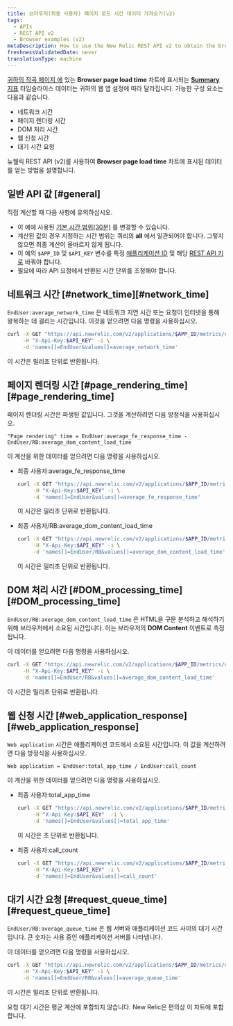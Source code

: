```yaml
---
title: 브라우저(최종 사용자) 페이지 로드 시간 데이터 가져오기(v2)
tags:
  - APIs
  - REST API v2
  - Browser examples (v2)
metaDescription: How to use the New Relic REST API v2 to obtain the browser transaction response time chart's data.
freshnessValidatedDate: never
translationType: machine
---
```


[귀하의 작곡 페이지 에](/docs/data-analysis/metrics/analyze-your-metrics/data-collection-metric-timeslice-event-data#timeslice-data) 있는 <DNT>**Browser page load time**</DNT> 차트에 표시되는 [<DNT>**Summary**</DNT> 지표](/docs/browser/new-relic-browser/getting-started/browser-overview-website-performance-glance) 타임슬라이스 데이터는 귀하의 웹 앱 설정에 따라 달라집니다. 가능한 구성 요소는 다음과 같습니다.

* 네트워크 시간
* 페이지 렌더링 시간
* DOM 처리 시간
* 웹 신청 시간
* 대기 시간 요청

뉴웰릭 REST API (v2)를 사용하여 <DNT>**Browser page load time**</DNT> 차트에 표시된 데이터를 얻는 방법을 설명합니다.

## 일반 API 값 [#general]

직접 계산할 때 다음 사항에 유의하십시오.

* 이 예에 사용된 [기본 시간 범위(30분)](/docs/apm/apis/requirements/specifying-time-range-api-v2#api-call) 를 변경할 수 있습니다.
* 계산된 값의 경우 지정하는 시간 범위는 쿼리의 <DNT>**all**</DNT> 에서 일관되어야 합니다. 그렇지 않으면 최종 계산이 올바르지 않게 됩니다.
* 이 예의 `$APP_ID` 및 `$API_KEY` 변수를 특정 [애플리케이션 ID](/docs/apm/apis/requirements/identification-code) 및 해당 [REST API 키로](/docs/apis/rest-api-v2/requirements/rest-api-key#viewing) 바꿔야 합니다.
* 필요에 따라 API 요청에서 반환된 시간 단위를 조정해야 합니다.

## 네트워크 시간 [#network\_time][#network_time]

`EndUser:average_network_time` 은 네트워크 지연 시간 또는 요청이 인터넷을 통해 왕복하는 데 걸리는 시간입니다. 이것을 얻으려면 다음 명령을 사용하십시오.

```sh
curl -X GET "https://api.newrelic.com/v2/applications/$APP_ID/metrics/data.json" \
     -H "X-Api-Key:$API_KEY" -i \
     -d 'names[]=EndUser&values[]=average_network_time'
```

이 시간은 밀리초 단위로 반환됩니다.

## 페이지 렌더링 시간 [#page\_rendering\_time][#page_rendering_time]

페이지 렌더링 시간은 파생된 값입니다. 그것을 계산하려면 다음 방정식을 사용하십시오.

```
"Page rendering" time = EndUser:average_fe_response_time - EndUser/RB:average_dom_content_load_time
```

이 계산을 위한 데이터를 얻으려면 다음 명령을 사용하십시오.

* 최종 사용자:average\_fe\_response\_time

  ```sh
  curl -X GET "https://api.newrelic.com/v2/applications/$APP_ID/metrics/data.json" \
       -H "X-Api-Key:$API_KEY" -i \
       -d 'names[]=EndUser&values[]=average_fe_response_time'
  ```

  이 시간은 밀리초 단위로 반환됩니다.

* 최종 사용자/RB:average\_dom\_content\_load\_time

  ```sh
  curl -X GET "https://api.newrelic.com/v2/applications/$APP_ID/metrics/data.json" \
       -H "X-Api-Key:$API_KEY" -i \
       -d 'names[]=EndUser/RB&values[]=average_dom_content_load_time'
  ```

  이 시간은 밀리초 단위로 반환됩니다.

## DOM 처리 시간 [#DOM\_processing\_time][#DOM_processing_time]

`EndUser/RB:average_dom_content_load_time` 은 HTML을 구문 분석하고 해석하기 위해 브라우저에서 소요된 시간입니다. 이는 브라우저의 <DNT>**DOM Content**</DNT> 이벤트로 측정됩니다.

이 데이터를 얻으려면 다음 명령을 사용하십시오.

```sh
curl -X GET "https://api.newrelic.com/v2/applications/$APP_ID/metrics/data.json" \
     -H "X-Api-Key:$API_KEY" -i \
     -d 'names[]=EndUser/RB&values[]=average_dom_content_load_time'
```

이 시간은 밀리초 단위로 반환됩니다.

## 웹 신청 시간 [#web\_application\_response][#web_application_response]

`Web application` 시간은 애플리케이션 코드에서 소요된 시간입니다. 이 값을 계산하려면 다음 방정식을 사용하십시오.

```
Web application = EndUser:total_app_time / EndUser:call_count
```

이 계산을 위한 데이터를 얻으려면 다음 명령을 사용하십시오.

* 최종 사용자:total\_app\_time

  ```sh
  curl -X GET "https://api.newrelic.com/v2/applications/$APP_ID/metrics/data.json" \
       -H "X-Api-Key:$API_KEY"  -i \
       -d 'names[]=EndUser&values[]=total_app_time'
  ```

  이 시간은 초 단위로 반환됩니다.

* 최종 사용자:call\_count

  ```sh
  curl -X GET "https://api.newrelic.com/v2/applications/$APP_ID/metrics/data.json" \
       -H "X-Api-Key:$API_KEY" -i \
       -d 'names[]=EndUser&values[]=call_count'
  ```

## 대기 시간 요청 [#request\_queue\_time][#request_queue_time]

`EndUser/RB:average_queue_time` 은 웹 서버와 애플리케이션 코드 사이의 대기 시간입니다. 큰 숫자는 사용 중인 애플리케이션 서버를 나타냅니다.

이 데이터를 얻으려면 다음 명령을 사용하십시오.

```sh
curl -X GET "https://api.newrelic.com/v2/applications/$APP_ID/metrics/data.json" \
     -H "X-Api-Key:$API_KEY" -i \
     -d 'names[]=EndUser/RB&values[]=average_queue_time'
```

이 시간은 밀리초 단위로 반환됩니다.

요청 대기 시간은 평균 계산에 포함되지 않습니다. New Relic은 편의상 이 차트에 포함합니다.